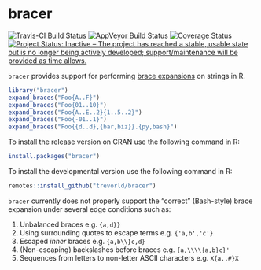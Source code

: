bracer
======

[![Travis-CI Build Status](https://travis-ci.org/trevorld/bracer.png?branch=master)](https://travis-ci.org/trevorld/bracer)
[![AppVeyor Build Status](https://ci.appveyor.com/api/projects/status/github/trevorld/bracer?branch=master&svg=true)](https://ci.appveyor.com/project/trevorld/bracer)
[![Coverage Status](https://img.shields.io/codecov/c/github/trevorld/bracer/master.svg)](https://codecov.io/github/trevorld/bracer?branch=master)
[![Project Status: Inactive – The project has reached a stable, usable state but is no longer being actively developed; support/maintenance will be provided as time allows.](https://www.repostatus.org/badges/latest/inactive.svg)](https://www.repostatus.org/#inactive)

``bracer`` provides support for performing [brace expansions](https://www.gnu.org/savannah-checkouts/gnu/bash/manual/bash.html#Brace-Expansion) on strings in R.

```r
library("bracer")
expand_braces("Foo{A..F}")
expand_braces("Foo{01..10}")
expand_braces("Foo{A..E..2}{1..5..2}")
expand_braces("Foo{-01..1}")
expand_braces("Foo{{d..d},{bar,biz}}.{py,bash}")
```

To install the release version on CRAN use the following command in R:

```r
install.packages("bracer")
```

To install the developmental version use the following command in R:

```r
remotes::install_github("trevorld/bracer")
```

``bracer`` currently does not properly support the "correct" (Bash-style) brace expansion under several edge conditions such as:

1. Unbalanced braces e.g. ``{a,d}}``
2. Using surrounding quotes to escape terms e.g. ``{'a,b','c'}``
3. Escaped *inner* braces e.g. ``{a,b\\}c,d}``
4. (Non-escaping) backslashes before braces e.g. ``{a,\\\\{a,b}c}'``
5. Sequences from letters to non-letter ASCII characters e.g. ``X{a..#}X``
